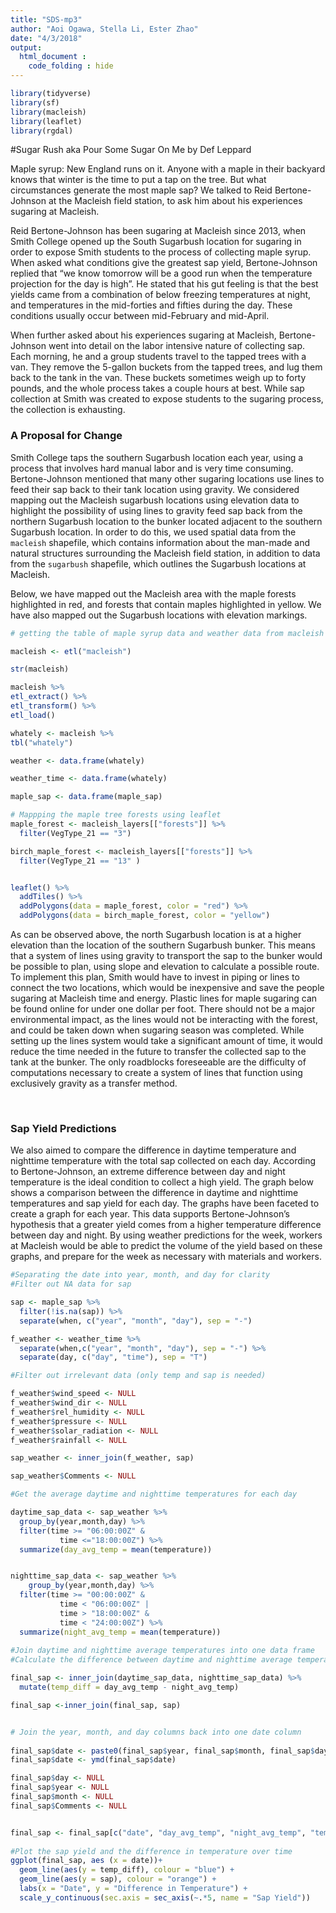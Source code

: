 ```yaml
---
title: "SDS-mp3"
author: "Aoi Ogawa, Stella Li, Ester Zhao"
date: "4/3/2018"
output: 
  html_document :
    code_folding : hide
---
```


```r

library(tidyverse)
library(sf)
library(macleish)
library(leaflet)
library(rgdal)

```

#Sugar Rush 
aka Pour Some Sugar On Me by Def Leppard
<br>

Maple syrup: New England runs on it. Anyone with a maple in their backyard knows that winter is the time to put a tap on the tree. But what circumstances generate the most maple sap? We talked to Reid Bertone-Johnson at the Macleish field station, to ask him about his experiences sugaring at Macleish. 

Reid Bertone-Johnson has been sugaring at Macleish since 2013, when Smith College opened up the South Sugarbush location for sugaring in order to expose Smith students to the process of collecting maple syrup. When asked what conditions give the greatest sap yield, Bertone-Johnson replied that “we know tomorrow will be a good run when the temperature projection for the day is high”. He stated that his gut feeling is that the best yields came from a combination of below freezing temperatures at night, and temperatures in the mid-forties and fifties during the day. These conditions usually occur between mid-February and mid-April.

When further asked about his experiences sugaring at Macleish, Bertone-Johnson went into detail on the labor intensive nature of collecting sap. Each morning, he and a group students travel to the tapped trees with a van. They remove the 5-gallon buckets from the tapped trees, and lug them back to the tank in the van. These buckets sometimes weigh up to forty pounds, and the whole process takes a couple hours at best. While sap collection at Smith was created to expose students to the sugaring process, the collection is exhausting.

### A Proposal for Change

Smith College taps the southern Sugarbush location each year, using a process that involves hard manual labor and is very time consuming. Bertone-Johnson mentioned that many other sugaring locations use lines to feed their sap back to their tank location using gravity. We considered mapping out the Macleish sugarbush locations using elevation data to highlight the possibility of using lines to gravity feed sap back from the northern Sugarbush location to the bunker located adjacent to the southern Sugarbush location. In order to do this, we used spatial data from the `macleish` shapefile, which contains information about the man-made and natural structures surrounding the Macleish field station, in addition to data from the `sugarbush` shapefile, which outlines the Sugarbush locations at Macleish. 

Below, we have mapped out the Macleish area with the maple forests highlighted in red, and forests that contain maples highlighted in yellow. We have also mapped out the Sugarbush locations with elevation markings.


```r
# getting the table of maple syrup data and weather data from macleish

macleish <- etl("macleish")

str(macleish)

macleish %>%
etl_extract() %>%
etl_transform() %>%
etl_load()

whately <- macleish %>%
tbl("whately")

weather <- data.frame(whately)

weather_time <- data.frame(whately)

maple_sap <- data.frame(maple_sap)

```


```r
# Mappping the maple tree forests using leaflet
maple_forest <- macleish_layers[["forests"]] %>% 
  filter(VegType_21 == "3")

birch_maple_forest <- macleish_layers[["forests"]] %>% 
  filter(VegType_21 == "13" )


leaflet() %>%
  addTiles() %>%
  addPolygons(data = maple_forest, color = "red") %>%
  addPolygons(data = birch_maple_forest, color = "yellow")
```

As can be observed above, the north Sugarbush location is at a higher elevation than the location of the southern Sugarbush bunker. This means that a system of lines using gravity to transport the sap to the bunker would be possible to plan, using slope and elevation to calculate a possible route. To implement this plan, Smith would have to invest in piping or lines to connect the two locations, which would be inexpensive and save the people sugaring at Macleish time and energy. Plastic lines for maple sugaring can be found online for under one dollar per foot. There should not be a major environmental impact, as the lines would not be interacting with the forest, and could be taken down when sugaring season was completed. While setting up the lines system would take a significant amount of time, it would reduce the time needed in the future to transfer the collected sap to the tank at the bunker. The only roadblocks foreseeable are the difficulty of computations necessary to create a system of lines that function using exclusively gravity as a transfer method.

<br>

### Sap Yield Predictions


We also aimed to compare the difference in daytime temperature and nighttime temperature with the total sap collected on each day. According to Bertone-Johnson, an extreme difference between day and night temperature is the ideal condition to collect a high yield. The graph below shows a comparison between the difference in daytime and nighttime temperatures and sap yield for each day. The graphs have been faceted to create a graph for each year. This data supports Bertone-Johnson’s hypothesis that a greater yield comes from a higher temperature difference between day and night. By using weather predictions for the week, workers at Macleish would be able to predict the volume of the yield based on these graphs, and prepare for the week as necessary with materials and workers.

```r
#Separating the date into year, month, and day for clarity
#Filter out NA data for sap

sap <- maple_sap %>% 
  filter(!is.na(sap)) %>%
  separate(when, c("year", "month", "day"), sep = "-")

f_weather <- weather_time %>% 
  separate(when,c("year", "month", "day"), sep = "-") %>%
  separate(day, c("day", "time"), sep = "T")

```



```r
#Filter out irrelevant data (only temp and sap is needed)

f_weather$wind_speed <- NULL
f_weather$wind_dir <- NULL
f_weather$rel_humidity <- NULL
f_weather$pressure <- NULL
f_weather$solar_radiation <- NULL
f_weather$rainfall <- NULL

sap_weather <- inner_join(f_weather, sap) 

sap_weather$Comments <- NULL

```


```r
#Get the average daytime and nighttime temperatures for each day

daytime_sap_data <- sap_weather %>%
  group_by(year,month,day) %>%
  filter(time >= "06:00:00Z" &
           time <="18:00:00Z") %>% 
  summarize(day_avg_temp = mean(temperature))


nighttime_sap_data <- sap_weather %>%
    group_by(year,month,day) %>%
  filter(time >= "00:00:00Z" &
           time < "06:00:00Z" |
           time > "18:00:00Z" &
           time < "24:00:00Z") %>%
  summarize(night_avg_temp = mean(temperature))
  
#Join daytime and nighttime average temperatures into one data frame
#Calculate the difference between daytime and nighttime average temperatures for each day

final_sap <- inner_join(daytime_sap_data, nighttime_sap_data) %>%
  mutate(temp_diff = day_avg_temp - night_avg_temp)

final_sap <-inner_join(final_sap, sap)


# Join the year, month, and day columns back into one date column
  
final_sap$date <- paste0(final_sap$year, final_sap$month, final_sap$day)
final_sap$date <- ymd(final_sap$date)

final_sap$day <- NULL
final_sap$year <- NULL 
final_sap$month <- NULL 
final_sap$Comments <- NULL


final_sap <- final_sap[c("date", "day_avg_temp", "night_avg_temp", "temp_diff", "sap", "People")]
  
#Plot the sap yield and the difference in temperature over time
ggplot(final_sap, aes (x = date))+ 
  geom_line(aes(y = temp_diff), colour = "blue") +
  geom_line(aes(y = sap), colour = "orange") +
  labs(x = "Date", y = "Difference in Temperature") +
  scale_y_continuous(sec.axis = sec_axis(~.*5, name = "Sap Yield")) 
  
  

```



